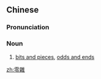 {{also|零杂}}
==Chinese==
{{zh-forms|s=零杂}}

===Pronunciation===
{{zh-pron
|m=língzá,er=y
|c=ling4 zaap6
|cat=n
}}

===Noun===
{{zh-noun}}

# [[bits and pieces]], [[odds and ends]]

[[zh:零雜]]